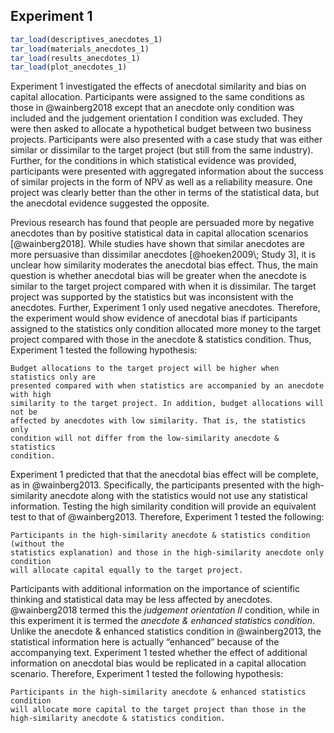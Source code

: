 ## Experiment 1 {#anecdotes-1}

```r
tar_load(descriptives_anecdotes_1)
tar_load(materials_anecdotes_1)
tar_load(results_anecdotes_1)
tar_load(plot_anecdotes_1)
```

Experiment 1 investigated the effects of anecdotal similarity and bias on
capital allocation. Participants were assigned to the same conditions as those
in @wainberg2018 except that an anecdote only condition was included and the
judgement orientation I condition was excluded. They were then asked to allocate
a hypothetical budget between two business projects. Participants were also
presented with a case study that was either similar or dissimilar to the target
project (but still from the same industry). Further, for the conditions in which
statistical evidence was provided, participants were presented with aggregated
information about the success of similar projects in the form of NPV as well as
a reliability measure. One project was clearly better than the other in terms of
the statistical data, but the anecdotal evidence suggested the opposite.

Previous research has found that people are persuaded more by negative anecdotes
than by positive statistical data in capital allocation scenarios
[@wainberg2018]. While studies have shown that similar anecdotes are more
persuasive than dissimilar anecdotes [@hoeken2009\; Study 3], it is unclear how
similarity moderates the anecdotal bias effect. Thus, the main question is
whether anecdotal bias will be greater when the anecdote is similar to the
target project compared with when it is dissimilar. The target project was
supported by the statistics but was inconsistent with the anecdotes. Further,
Experiment 1 only used negative anecdotes. Therefore, the experiment would show
evidence of anecdotal bias if participants assigned to the statistics only
condition allocated more money to the target project compared with those in the
anecdote & statistics condition. Thus, Experiment 1 tested the following
hypothesis:

```hypothesis
Budget allocations to the target project will be higher when statistics only are
presented compared with when statistics are accompanied by an anecdote with high
similarity to the target project. In addition, budget allocations will not be
affected by anecdotes with low similarity. That is, the statistics only
condition will not differ from the low-similarity anecdote & statistics
condition.
```

Experiment 1 predicted that that the anecdotal bias effect will be complete, as
in @wainberg2013. Specifically, the participants presented with the
high-similarity anecdote along with the statistics would not use any statistical
information. Testing the high similarity condition will provide an equivalent
test to that of @wainberg2013. Therefore, Experiment 1 tested the following:

```hypothesis
Participants in the high-similarity anecdote & statistics condition (without the
statistics explanation) and those in the high-similarity anecdote only condition
will allocate capital equally to the target project.
```

Participants with additional information on the importance of scientific
thinking and statistical data may be less affected by anecdotes. @wainberg2018
termed this the *judgement orientation II* condition, while in this experiment
it is termed the *anecdote & enhanced statistics condition*. Unlike the anecdote
& enhanced statistics condition in @wainberg2013, the statistical information
here is actually "enhanced" because of the accompanying text. Experiment 1
tested whether the effect of additional information on anecdotal bias would be
replicated in a capital allocation scenario. Therefore, Experiment 1 tested the
following hypothesis:

```hypothesis
Participants in the high-similarity anecdote & enhanced statistics condition
will allocate more capital to the target project than those in the
high-similarity anecdote & statistics condition.
```


